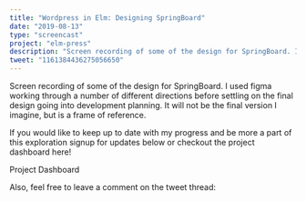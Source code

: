 ```yaml
---
title: "Wordpress in Elm: Designing SpringBoard"
date: "2019-08-13"
type: "screencast"
project: "elm-press"
description: "Screen recording of some of the design for SpringBoard. I used figma working through a number of different directions before settling on the final design going into development planning. It will not be the final version I imagine, but is a frame of reference."
tweet: "1161384436275056650"
---
```


Screen recording of some of the design for SpringBoard. I used figma working through a number of different directions before settling on the final design going into development planning. It will not be the final version I imagine, but is a frame of reference.

<YoutubeVideo className="mb-6" videoId="UNoJ2qTQfYA" />

If you would like to keep up to date with my progress and be more a part of this exploration signup for updates below or checkout the project dashboard here!

<p className="mb-6">
  <Link className="link link--secondary" to="/projects/elm-press">
    Project Dashboard
  </Link>
</p>

Also, feel free to leave a comment on the tweet thread:
